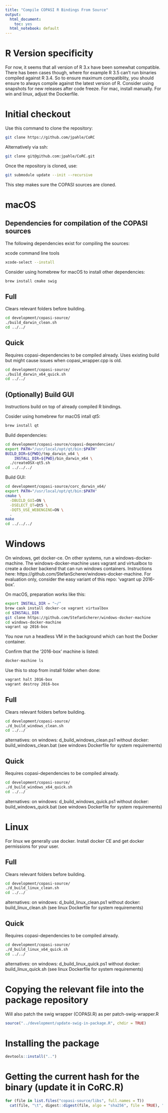 ```yaml
---
title: "Compile COPASI R Bindings From Source"
output:
  html_document:
    toc: yes
  html_notebook: default
---
```


# R Version specificity

For now, it seems that all version of R 3.x have been somewhat compatible.
There has been cases though, where for example R 3.5 can't run binaries compiled against R 3.4.
So to ensure maximum compatiblity, you should ensure to always compile against the latest version of R.
Consider using snapshots for new releases after code freeze.
For mac, install manually. For win and linux, adjust the Dockerfile.

# Initial checkout

Use this command to clone the repository:

```bash
git clone https://github.com/jpahle/CoRC
```

Alternatively via ssh:
```bash
git clone git@github.com:jpahle/CoRC.git
```

Once the repository is cloned, use:

```bash
git submodule update --init --recursive
```

This step makes sure the COPASI sources are cloned.

# macOS

## Dependencies for compilation of the COPASI sources

The following dependencies exist for compiling the sources:

xcode command line tools

```bash
xcode-select --install
```

Consider using homebrew for macOS to install other dependencies:

```bash
brew install cmake swig
```

## Full

Clears relevant folders before building.

```bash
cd development/copasi-source/
./build_darwin_clean.sh
cd ../../
```

## Quick

Requires copasi-dependencies to be compiled already.
Uses existing build but might cause issues when copasi_wrapper.cpp is old.

```bash
cd development/copasi-source/
./build_darwin_x64_quick.sh
cd ../../
```

## (Optionally) Build GUI

Instructions build on top of already compiled R bindings.

Cosider using homebrew for macOS intall qt5:

```bash
brew install qt
```

Build dependencies:

```bash
cd development/copasi-source/copasi-dependencies/
export PATH="/usr/local/opt/qt/bin:$PATH"
BUILD_DIR=${PWD}/tmp_darwin_x64 \
	INSTALL_DIR=${PWD}/bin_darwin_x64 \
  ./createOSX-qt5.sh
cd ../../../
```

Build GUI:

```bash
cd development/copasi-source/corc_darwin_x64/
export PATH="/usr/local/opt/qt/bin:$PATH"
cmake \
  -DBUILD_GUI=ON \
  -DSELECT_QT=Qt5 \
  -DQT5_USE_WEBENGINE=ON \
  .
make
cd ../../../
```

# Windows

On windows, get docker-ce.
On other systems, run a windows-docker-machine.
The windows-docker-machine uses vagrant and virtualbox to create a docker backend that can run windows containers.
Instructions here: https://github.com/StefanScherer/windows-docker-machine.
For evaluation only, consider the easy variant of this repo: 'vagrant up 2016-box'.

On macOS, preparation works like this:

```bash
export INSTALL_DIR = "~/"
brew cask install docker-ce vagrant virtualbox
cd $INSTALL_DIR
git clone https://github.com/StefanScherer/windows-docker-machine
cd windows-docker-machine
vagrant up 2016-box
```

You now run a headless VM in the background which can host the Docker container.

Confirm that the '2016-box' machine is listed:

```bash
docker-machine ls
```

Use this to stop from install folder when done:

```bash
vagrant halt 2016-box
vagrant destroy 2016-box
```

## Full

Clears relevant folders before building.

```bash
cd development/copasi-source/
./d_build_windows_clean.sh
cd ../../
```

alternatives:
  on windows: d_build_windows_clean.ps1
  without docker: build_windows_clean.bat (see windows Dockerfile for system requirements)

## Quick

Requires copasi-dependencies to be compiled already.

```bash
cd development/copasi-source/
./d_build_windows_x64_quick.sh
cd ../../
```

alternatives:
  on windows: d_build_windows_quick.ps1
  without docker: build_windows_quick.bat (see windows Dockerfile for system requirements)

# Linux

For linux we generally use docker.
Install docker CE and get docker permissions for your user.

## Full

Clears relevant folders before building.

```bash
cd development/copasi-source/
./d_build_linux_clean.sh
cd ../../
```

alternatives:
  on windows: d_build_linux_clean.ps1
  without docker: build_linux_clean.sh (see linux Dockerfile for system requirements)

## Quick

Requires copasi-dependencies to be compiled already.

```bash
cd development/copasi-source/
./d_build_linux_x64_quick.sh
cd ../../
```

alternatives:
  on windows: d_build_linux_quick.ps1
  without docker: build_linux_quick.sh (see linux Dockerfile for system requirements)

# Copying the relevant file into the package repository

Will also patch the swig wrapper (COPASI.R) as per patch-swig-wrapper.R

```r
source("../development/update-swig-in-package.R", chdir = TRUE)
```

# Installing the package

```r
devtools::install("..")
```

# Getting the current hash for the binary (update it in CoRC.R)

```r
for (file in list.files("copasi-source/libs", full.names = T))
  cat(file, "\t", digest::digest(file, algo = "sha256", file = TRUE), "\n")
```
